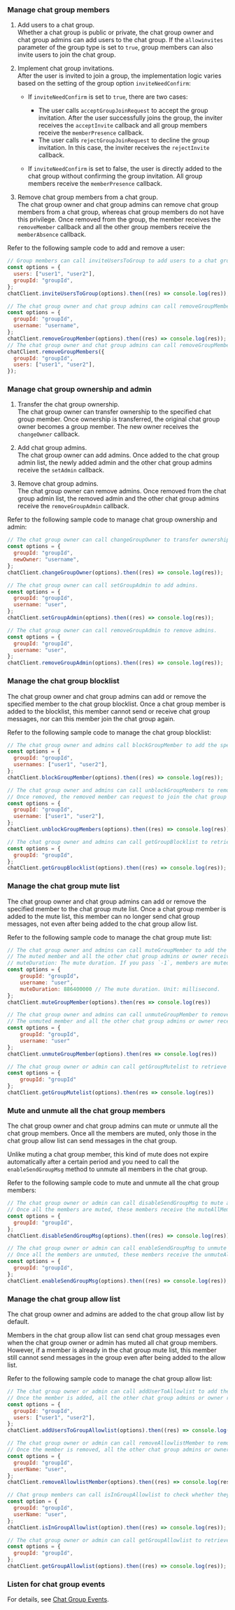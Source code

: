 <PlatformWrapper platform="web">

### Manage chat group members

1. Add users to a chat group.  
   Whether a chat group is public or private, the chat group owner and chat group admins can add users to the chat group. If the `allowinvites` parameter of the group type is set to `true`, group members can also invite users to join the chat group.

2. Implement chat group invitations.  
   After the user is invited to join a group, the implementation logic varies based on the setting of the group option `inviteNeedConfirm`:

   - If `inviteNeedConfirm` is set to `true`, there are two cases:

     - The user calls `acceptGroupJoinRequest` to accept the group invitation. After the user successfully joins the group, the inviter receives the `acceptInvite` callback and all group members receive the `memberPresence` callback.
     - The user calls `rejectGroupJoinRequest` to decline the group invitation. In this case, the inviter receives the `rejectInvite` callback.

   - If `inviteNeedConfirm` is set to false, the user is directly added to the chat group without confirming the group invitation. All group members receive the `memberPresence` callback.

3. Remove chat group members from a chat group.  
   The chat group owner and chat group admins can remove chat group members from a chat group, whereas chat group members do not have this privilege. Once removed from the group, the member receives the `removeMember` callback and all the other group members receive the `memberAbsence` callback.

Refer to the following sample code to add and remove a user:

```javascript
// Group members can call inviteUsersToGroup to add users to a chat group.
const options = {
  users: ["user1", "user2"],
  groupId: "groupId",
};
chatClient.inviteUsersToGroup(options).then((res) => console.log(res));

// The chat group owner and chat group admins can call removeGroupMember to remove a group member from a chat group.
const options = {
  groupId: "groupId",
  username: "username",
};
chatClient.removeGroupMember(options).then((res) => console.log(res));
// The chat group owner and chat group admins can call removeGroupMembers to remove members from a chat group.
chatClient.removeGroupMembers({
  groupId: "groupId",
  users: ["user1", "user2"],
});
```

### Manage chat group ownership and admin

1. Transfer the chat group ownership.  
   The chat group owner can transfer ownership to the specified chat group member. Once ownership is transferred, the original chat group owner becomes a group member. The new owner receives the `changeOwner` callback.

2. Add chat group admins.  
   The chat group owner can add admins. Once added to the chat group admin list, the newly added admin and the other chat group admins receive the `setAdmin` callback.

3. Remove chat group admins.  
   The chat group owner can remove admins. Once removed from the chat group admin list, the removed admin and the other chat group admins receive the `removeGroupAdmin` callback.

Refer to the following sample code to manage chat group ownership and admin:

```javascript
// The chat group owner can call changeGroupOwner to transfer ownership to the specified chat group member.
const options = {
  groupId: "groupId",
  newOwner: "username",
};
chatClient.changeGroupOwner(options).then((res) => console.log(res));

// The chat group owner can call setGroupAdmin to add admins.
const options = {
  groupId: "groupId",
  username: "user",
};
chatClient.setGroupAdmin(options).then((res) => console.log(res));

// The chat group owner can call removeGroupAdmin to remove admins.
const options = {
  groupId: "groupId",
  username: "user",
};
chatClient.removeGroupAdmin(options).then((res) => console.log(res));
```

### Manage the chat group blocklist

The chat group owner and chat group admins can add or remove the specified member to the chat group blocklist. Once a chat group member is added to the blocklist, this member cannot send or receive chat group messages, nor can this member join the chat group again.

Refer to the following sample code to manage the chat group blocklist:

```javascript
// The chat group owner and admins call blockGroupMember to add the specified member to the chat group blocklist.
const options = {
  groupId: "groupId",
  usernames: ["user1", "user2"],
};
chatClient.blockGroupMember(options).then((res) => console.log(res));

// The chat group owner and admins can call unblockGroupMembers to remove the specified member from the chat group blocklist.
// Once removed, the removed member can request to join the chat group again.
const options = {
  groupId: "groupId",
  username: ["user1", "user2"],
};
chatClient.unblockGroupMembers(options).then((res) => console.log(res));

// The chat group owner and admins can call getGroupBlocklist to retrieve the chat group blocklist.
const options = {
  groupId: "groupId",
};
chatClient.getGroupBlocklist(options).then((res) => console.log(res));
```

### Manage the chat group mute list

The chat group owner and chat group admins can add or remove the specified member to the chat group mute list. Once a chat group member is added to the mute list, this member can no longer send chat group messages, not even after being added to the chat group allow list.

Refer to the following sample code to manage the chat group mute list:

```javascript
// The chat group owner and admins can call muteGroupMember to add the specified member to the chat group mute list.
// The muted member and all the other chat group admins or owner receive the muteMember callback.
// muteDuration: The mute duration. If you pass `-1`, members are muted permanently.
const options = {
    groupId: "groupId"，
    username: "user",
    muteDuration: 886400000 // The mute duration. Unit: millisecond.
};
chatClient.muteGroupMember(options).then(res => console.log(res))

// The chat group owner and admins can call unmuteGroupMember to remove the specified user from the chat group mute list.
// The unmuted member and all the other chat group admins or owner receive the unmuteMember callback.
const options = {
    groupId: "groupId",
    username: "user"
};
chatClient.unmuteGroupMember(options).then(res => console.log(res))

// The chat group owner or admin can call getGroupMutelist to retrieve the chat group mute list.
const options = {
    groupId: "groupId"
};
chatClient.getGroupMutelist(options).then(res => console.log(res))
```

### Mute and unmute all the chat group members

The chat group owner and chat group admins can mute or unmute all the chat group members. Once all the members are muted, only those in the chat group allow list can send messages in the chat group.

Unlike muting a chat group member, this kind of mute does not expire automatically after a certain period and you need to call the `enableSendGroupMsg` method to unmute all members in the chat group.

Refer to the following sample code to mute and unmute all the chat group members:

```javascript
// The chat group owner or admin can call disableSendGroupMsg to mute all the chat group members.
// Once all the members are muted, these members receive the muteAllMembers callback.
const options = {
  groupId: "groupId",
};
chatClient.disableSendGroupMsg(options).then((res) => console.log(res));

// The chat group owner or admin can call enableSendGroupMsg to unmute all the chat group members.
// Once all the members are unmuted, these members receive the unmuteAllMembers callback.
const options = {
  groupId: "groupId",
};
chatClient.enableSendGroupMsg(options).then((res) => console.log(res));
```

### Manage the chat group allow list

The chat group owner and admins are added to the chat group allow list by default.

Members in the chat group allow list can send chat group messages even when the chat group owner or admin has muted all chat group members. However, if a member is already in the chat group mute list, this member still cannot send messages in the group even after being added to the allow list.

Refer to the following sample code to manage the chat group allow list:

```javascript
// The chat group owner or admin can call addUserToAllowlist to add the specified member to the chat group allow list.
// Once the member is added, all the other chat group admins or owner receive the addUsersToGroupAllowlist callback.
const options = {
  groupId: "groupId",
  users: ["user1", "user2"],
};
chatClient.addUsersToGroupAllowlist(options).then((res) => console.log(res));

// The chat group owner or admin can call removeAllowlistMember to remove the specified member from the chat group list.
// Once the member is removed, all the other chat group admins or owner receive the rmUserFromGroupWhiteList callback.
const options = {
  groupId: "groupId",
  userName: "user",
};
chatClient.removeAllowlistMember(options).then((res) => console.log(res));

// Chat group members can call isInGroupAllowlist to check whether they are in the chat group allow list.
const option = {
  groupId: "groupId",
  userName: "user",
};
chatClient.isInGroupAllowlist(option).then((res) => console.log(res));

// The chat group owner or admin can call getGroupAllowlist to retrieve the chat group allow list.
const options = {
  groupId: "groupId",
};
chatClient.getGroupAllowlist(options).then((res) => console.log(res));
```

### Listen for chat group events

For details, see [Chat Group Events](../chat-group/manage-chat-groups#listen-for-chat-group-events).

</PlatformWrapper>
